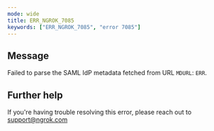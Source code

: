 ```yaml
---
mode: wide
title: ERR_NGROK_7085
keywords: ["ERR_NGROK_7085", "error 7085"]
---
```


## Message

Failed to parse the SAML IdP metadata fetched from URL `MDURL`: `ERR`.

## Further help

If you're having trouble resolving this error, please reach out to [support@ngrok.com](mailto:support@ngrok.com?subject=Help%20with%20ERR_NGROK_7085)
